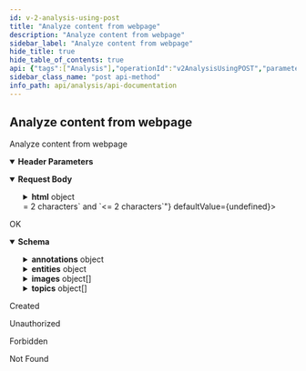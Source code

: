 ```yaml
---
id: v-2-analysis-using-post
title: "Analyze content from webpage"
description: "Analyze content from webpage"
sidebar_label: "Analyze content from webpage"
hide_title: true
hide_table_of_contents: true
api: {"tags":["Analysis"],"operationId":"v2AnalysisUsingPOST","parameters":[{"name":"Authorization","in":"header","description":"WordLift's key","required":true}],"requestBody":{"content":{"application/json":{"schema":{"title":"Request","type":"object","properties":{"exclude":{"type":"array","description":"An array of item IDs to exclude from the analysis results.","items":{"type":"string","format":"url"}},"html":{"description":"The html fragment or html page to analyze.","title":"Html","type":"object","properties":{"fragment":{"type":"string","description":"The html fragment to analyze."},"page":{"type":"string","description":"The html page to analyze, either fragment or page should be present"}}},"language":{"maxLength":2,"minLength":2,"type":"string","description":"The content language, 2 letters code, e.g. 'en'."},"links":{"type":"string","description":"When returning an interpolated HTML results, matches should have the 'wl-link' class. By default 'no'."},"matches":{"type":"integer","description":"Filter out results that don't have at least the specified number of occurrences. By default 1.","format":"int32"},"scope":{"type":"string","description":"The scope of the analysis, one of 'local', 'network' or 'all'."},"text":{"type":"string","description":"A textual fragment."},"url":{"type":"string","description":"The url of the page to analyze.","format":"url"},"urlClient":{"type":"string","description":"The client which the analysis should use to extract the content, by default chrome is used.","enum":["CHROME","PLAIN_HTTP"]}}}}}},"responses":{"200":{"description":"OK","content":{"application/json":{"schema":{"title":"Response","type":"object","properties":{"annotations":{"type":"object","additionalProperties":{"title":"Annotation","type":"object","properties":{"annotationId":{"type":"string","description":"An unique id."},"end":{"type":"integer","description":"The ending posistion of annotation in content (zero-indexed & non negative ).","format":"int32"},"entityMatches":{"type":"array","description":"The list of entities which the annotation matches.","items":{"title":"Entity Match","type":"object","properties":{"confidence":{"type":"number","description":"Confidence score for the current entity.","format":"double"},"entityId":{"type":"string","description":"The entity URI.","format":"url"}}}},"start":{"type":"integer","description":"The starting posistion of annotation in content (zero-indexed & non negative ).","format":"int32"},"text":{"type":"string","description":"The annotated text."}},"description":"Object representing single annotation."},"description":"A map of annotation id to the respective annotation."},"content":{"type":"string","description":"The text supplied for analysis."},"entities":{"type":"object","additionalProperties":{"title":"Entity","type":"object","properties":{"confidence":{"type":"number","description":"Confidence score representing the entity match level.","format":"double"},"description":{"type":"string","description":"The description about the entity."},"entityId":{"type":"string","description":"The entity URI.","format":"url"},"images":{"type":"array","description":"The list of entity image URIs.","items":{"type":"string","format":"url"}},"label":{"type":"string","description":"The title of the entity."},"mainType":{"type":"string","description":"The main schema type for the current entity."},"properties":{"description":"The entity properties.","title":"Properties","type":"object","properties":{"latitude":{"type":"number","description":"The latitude.","format":"double"},"longitude":{"type":"number","description":"The longitude.","format":"double"}}},"sameAs":{"type":"array","description":"The list of entity sameas URIs.","items":{"type":"string","format":"url"}},"synonyms":{"type":"array","items":{"type":"string"}},"types":{"type":"array","description":"The list of schema types which the entity can be classified to.","items":{"type":"string"}}}},"description":"A map of entity URI to the respective entity."},"images":{"type":"array","description":"A list of images.","items":{"title":"Image","type":"object","properties":{"label":{"type":"string","description":"The title of the image."},"url":{"type":"string","description":"The image URI.","format":"url"}}}},"languages":{"type":"array","description":"A list of languages.","items":{"type":"string"}},"topics":{"type":"array","description":"A list of topics.","items":{"title":"Topic","type":"object","properties":{"confidence":{"type":"number","description":"The topic confidence score.","format":"double"},"description":{"type":"string","description":"The topic description."},"images":{"type":"array","description":"A list of image URIs.","items":{"type":"string","format":"url"}},"label":{"type":"string","description":"The topic title."},"sameAs":{"type":"array","description":"A list of sameas URIs.","items":{"type":"string","format":"url"}},"uri":{"type":"string","description":"The topic URI.","format":"url"}}}}}}}}},"201":{"description":"Created"},"401":{"description":"Unauthorized"},"403":{"description":"Forbidden"},"404":{"description":"Not Found"}},"description":"Analyze content from webpage","method":"post","path":"/analysis/v2/analyze","jsonRequestBodyExample":{"exclude":["string"],"html":{"fragment":"string","page":"string"},"language":"string","links":"string","matches":0,"scope":"string","text":"string","url":"string","urlClient":"CHROME"},"info":{"title":"Api Documentation","description":"Api Documentation","termsOfService":"urn:tos","contact":{},"license":{"name":"Apache 2.0","url":"http://www.apache.org/licenses/LICENSE-2.0"},"version":"1.0"},"postman":{"name":"Analyze content from webpage","description":{"type":"text/plain"},"url":{"path":["analysis","v2","analyze"],"host":["{{baseUrl}}"],"query":[],"variable":[]},"header":[{"key":"Content-Type","value":"application/json"},{"key":"Accept","value":"application/json"}],"method":"POST","body":{"mode":"raw","raw":"\"\"","options":{"raw":{"language":"json"}}}}}
sidebar_class_name: "post api-method"
info_path: api/analysis/api-documentation
---
```



## Analyze content from webpage



Analyze content from webpage

<details style={{"marginBottom":"1rem"}} data-collapsed={false} open={true}><summary style={{}}><strong>Header Parameters</strong></summary><div><ul><ParamsItem className={"paramsItem"} param={{"name":"Authorization","in":"header","description":"WordLift's key","required":true}}></ParamsItem></ul></div></details><MimeTabs><TabItem label={"application/json"} value={"application/json-schema"}><details style={{}} data-collapsed={false} open={true}><summary style={{"textAlign":"left"}}><strong>Request Body</strong></summary><div style={{"textAlign":"left","marginLeft":"1rem"}}></div><ul style={{"marginLeft":"1rem"}}><SchemaItem collapsible={false} name={"exclude"} required={false} schemaDescription={"An array of item IDs to exclude from the analysis results."} schemaName={"url[]"} qualifierMessage={undefined} defaultValue={undefined}></SchemaItem><SchemaItem collapsible={true} className={"schemaItem"}><details style={{}}><summary style={{}}><strong>html</strong><span style={{"opacity":"0.6"}}> object</span></summary><div style={{"marginLeft":"1rem"}}><div style={{"marginTop":".5rem","marginBottom":".5rem"}}>

The html fragment or html page to analyze.

</div><SchemaItem collapsible={false} name={"fragment"} required={false} schemaDescription={"The html fragment to analyze."} schemaName={"string"} qualifierMessage={undefined} defaultValue={undefined}></SchemaItem><SchemaItem collapsible={false} name={"page"} required={false} schemaDescription={"The html page to analyze, either fragment or page should be present"} schemaName={"string"} qualifierMessage={undefined} defaultValue={undefined}></SchemaItem></div></details></SchemaItem><SchemaItem collapsible={false} name={"language"} required={false} schemaDescription={"The content language, 2 letters code, e.g. 'en'."} schemaName={"string"} qualifierMessage={"**Possible values:** `>= 2 characters` and `<= 2 characters`"} defaultValue={undefined}></SchemaItem><SchemaItem collapsible={false} name={"links"} required={false} schemaDescription={"When returning an interpolated HTML results, matches should have the 'wl-link' class. By default 'no'."} schemaName={"string"} qualifierMessage={undefined} defaultValue={undefined}></SchemaItem><SchemaItem collapsible={false} name={"matches"} required={false} schemaDescription={"Filter out results that don't have at least the specified number of occurrences. By default 1."} schemaName={"int32"} qualifierMessage={undefined} defaultValue={undefined}></SchemaItem><SchemaItem collapsible={false} name={"scope"} required={false} schemaDescription={"The scope of the analysis, one of 'local', 'network' or 'all'."} schemaName={"string"} qualifierMessage={undefined} defaultValue={undefined}></SchemaItem><SchemaItem collapsible={false} name={"text"} required={false} schemaDescription={"A textual fragment."} schemaName={"string"} qualifierMessage={undefined} defaultValue={undefined}></SchemaItem><SchemaItem collapsible={false} name={"url"} required={false} schemaDescription={"The url of the page to analyze."} schemaName={"url"} qualifierMessage={undefined} defaultValue={undefined}></SchemaItem><SchemaItem collapsible={false} name={"urlClient"} required={false} schemaDescription={"The client which the analysis should use to extract the content, by default chrome is used."} schemaName={"string"} qualifierMessage={"**Possible values:** [`CHROME`, `PLAIN_HTTP`]"} defaultValue={undefined}></SchemaItem></ul></details></TabItem></MimeTabs><div><ApiTabs><TabItem label={"200"} value={"200"}><div>

OK

</div><div><MimeTabs schemaType={"response"}><TabItem label={"application/json"} value={"application/json"}><SchemaTabs><TabItem label={"Schema"} value={"Schema"}><details style={{}} data-collapsed={false} open={true}><summary style={{"textAlign":"left"}}><strong>Schema</strong></summary><div style={{"textAlign":"left","marginLeft":"1rem"}}></div><ul style={{"marginLeft":"1rem"}}><SchemaItem collapsible={true} className={"schemaItem"}><details style={{}}><summary style={{}}><strong>annotations</strong><span style={{"opacity":"0.6"}}> object</span></summary><div style={{"marginLeft":"1rem"}}><div style={{"marginTop":".5rem","marginBottom":".5rem"}}>

A map of annotation id to the respective annotation.

</div><li><div><code>property name*</code><span style={{"opacity":"0.6"}}> object</span></div></li></div></details></SchemaItem><SchemaItem collapsible={false} name={"content"} required={false} schemaDescription={"The text supplied for analysis."} schemaName={"string"} qualifierMessage={undefined} defaultValue={undefined}></SchemaItem><SchemaItem collapsible={true} className={"schemaItem"}><details style={{}}><summary style={{}}><strong>entities</strong><span style={{"opacity":"0.6"}}> object</span></summary><div style={{"marginLeft":"1rem"}}><div style={{"marginTop":".5rem","marginBottom":".5rem"}}>

A map of entity URI to the respective entity.

</div><li><div><code>property name*</code><span style={{"opacity":"0.6"}}> object</span></div></li></div></details></SchemaItem><SchemaItem collapsible={true} className={"schemaItem"}><details style={{}}><summary style={{}}><strong>images</strong><span style={{"opacity":"0.6"}}> object[]</span></summary><div style={{"marginLeft":"1rem"}}><div style={{"marginTop":".5rem","marginBottom":".5rem"}}>

A list of images.

</div><SchemaItem collapsible={false} name={"label"} required={false} schemaDescription={"The title of the image."} schemaName={"string"} qualifierMessage={undefined} defaultValue={undefined}></SchemaItem><SchemaItem collapsible={false} name={"url"} required={false} schemaDescription={"The image URI."} schemaName={"url"} qualifierMessage={undefined} defaultValue={undefined}></SchemaItem></div></details></SchemaItem><SchemaItem collapsible={false} name={"languages"} required={false} schemaDescription={"A list of languages."} schemaName={"string[]"} qualifierMessage={undefined} defaultValue={undefined}></SchemaItem><SchemaItem collapsible={true} className={"schemaItem"}><details style={{}}><summary style={{}}><strong>topics</strong><span style={{"opacity":"0.6"}}> object[]</span></summary><div style={{"marginLeft":"1rem"}}><div style={{"marginTop":".5rem","marginBottom":".5rem"}}>

A list of topics.

</div><SchemaItem collapsible={false} name={"confidence"} required={false} schemaDescription={"The topic confidence score."} schemaName={"double"} qualifierMessage={undefined} defaultValue={undefined}></SchemaItem><SchemaItem collapsible={false} name={"description"} required={false} schemaDescription={"The topic description."} schemaName={"string"} qualifierMessage={undefined} defaultValue={undefined}></SchemaItem><SchemaItem collapsible={false} name={"images"} required={false} schemaDescription={"A list of image URIs."} schemaName={"url[]"} qualifierMessage={undefined} defaultValue={undefined}></SchemaItem><SchemaItem collapsible={false} name={"label"} required={false} schemaDescription={"The topic title."} schemaName={"string"} qualifierMessage={undefined} defaultValue={undefined}></SchemaItem><SchemaItem collapsible={false} name={"sameAs"} required={false} schemaDescription={"A list of sameas URIs."} schemaName={"url[]"} qualifierMessage={undefined} defaultValue={undefined}></SchemaItem><SchemaItem collapsible={false} name={"uri"} required={false} schemaDescription={"The topic URI."} schemaName={"url"} qualifierMessage={undefined} defaultValue={undefined}></SchemaItem></div></details></SchemaItem></ul></details></TabItem><TabItem label={"Example (from schema)"} value={"Example (from schema)"}><ResponseSamples responseExample={"{\n  \"annotations\": {},\n  \"content\": \"string\",\n  \"entities\": {},\n  \"images\": [\n    {\n      \"label\": \"string\",\n      \"url\": \"string\"\n    }\n  ],\n  \"languages\": [\n    \"string\"\n  ],\n  \"topics\": [\n    {\n      \"confidence\": 0,\n      \"description\": \"string\",\n      \"images\": [\n        \"string\"\n      ],\n      \"label\": \"string\",\n      \"sameAs\": [\n        \"string\"\n      ],\n      \"uri\": \"string\"\n    }\n  ]\n}"} language={"json"}></ResponseSamples></TabItem></SchemaTabs></TabItem></MimeTabs></div></TabItem><TabItem label={"201"} value={"201"}><div>

Created

</div><div></div></TabItem><TabItem label={"401"} value={"401"}><div>

Unauthorized

</div><div></div></TabItem><TabItem label={"403"} value={"403"}><div>

Forbidden

</div><div></div></TabItem><TabItem label={"404"} value={"404"}><div>

Not Found

</div><div></div></TabItem></ApiTabs></div>
      